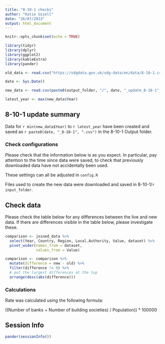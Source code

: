 ```yaml
---
title: "8-10-1 checks"
author: "Katie Uzzell"
date: "26/07/2023"
output: html_document
---
```


```r
knitr::opts_chunk$set(echo = TRUE)
```

```r
library(tidyr)
library(dplyr)
library(ggplot2)
library(kableExtra)
library(pander)
```

```r

old_data <- read.csv("https://sdgdata.gov.uk/sdg-data/en/data/8-10-1.csv")

date <- Sys.Date()

new_data <- read.csv(paste0(output_folder, "/", date, "_update_8-10-1", ".csv"))

latest_year <- max(new_data$Year)

```

## 8-10-1 update summary

Data for `r min(new_data$Year)` to `r latest_year` have been created and 
saved as `r paste0(date, "_8-10-1", ".csv")` in the 8-10-1 Output folder.  
    
### Check configurations
Please check that the information below is as you expect. In particular, pay attention to the time since data were saved, to check that previously 
downloaded data have not accidentally been used.
    
These settings can all be adjusted in `config.R`
    
Files used to create the new data were downloaded and saved in 
8-10-1/`r input_folder`.  

## **Check data**

Please check the table below for any differences between the live and new data. If there are differences visible in the table below, please investigate these.

```r

comparison <- joined_data %>% 
  select(Year, Country, Region, Local.Authority, Value, dataset) %>%
  pivot_wider(names_from = dataset,
              values_from = Value)

comparison <- comparison %>% 
  mutate(difference = new - old) %>% 
  filter(difference != 0) %>% 
  # put the largest differences at the top
  arrange(desc(abs(difference)))

```

### Calculations

Rate was calculated using the following formula:

((Number of banks + Number of building societies) / Population)) * 100000

## Session Info
```r
pander(sessionInfo())
```

